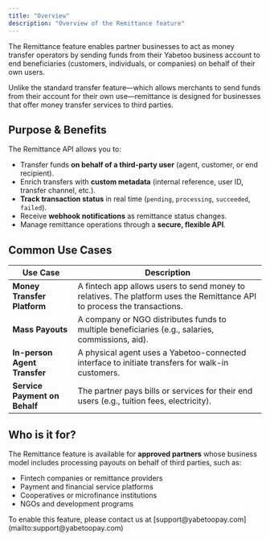 ```yaml
---
title: "Overview"
description: "Overview of the Remittance feature"
---
```


The Remittance feature enables partner businesses to act as money transfer operators by sending funds from their Yabetoo business account to end beneficiaries (customers, individuals, or companies) on behalf of their own users.

Unlike the standard transfer feature—which allows merchants to send funds from their account for their own use—remittance is designed for businesses that offer money transfer services to third parties.

## Purpose & Benefits

The Remittance API allows you to:

- Transfer funds **on behalf of a third-party user** (agent, customer, or end recipient).
- Enrich transfers with **custom metadata** (internal reference, user ID, transfer channel, etc.).
- **Track transaction status** in real time (`pending`, `processing`, `succeeded`, `failed`).
- Receive **webhook notifications** as remittance status changes.
- Manage remittance operations through a **secure, flexible API**.

## Common Use Cases

| Use Case                      | Description                                                                                                              |
| ----------------------------- | ------------------------------------------------------------------------------------------------------------------------ |
| **Money Transfer Platform**   | A fintech app allows users to send money to relatives. The platform uses the Remittance API to process the transactions. |
| **Mass Payouts**              | A company or NGO distributes funds to multiple beneficiaries (e.g., salaries, commissions, aid).                         |
| **In-person Agent Transfer**  | A physical agent uses a Yabetoo-connected interface to initiate transfers for walk-in customers.                         |
| **Service Payment on Behalf** | The partner pays bills or services for their end users (e.g., tuition fees, electricity).                                |

## Who is it for?

The Remittance feature is available for **approved partners** whose business model includes processing payouts on behalf of third parties, such as:

- Fintech companies or remittance providers
- Payment and financial service platforms
- Cooperatives or microfinance institutions
- NGOs and development programs

<Note>
  To enable this feature, please contact us at
  [support@yabetoopay.com](mailto:support@yabetoopay.com)
</Note>
